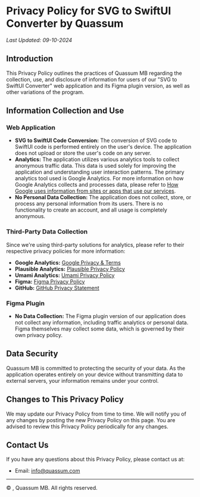 # Privacy Policy for SVG to SwiftUI Converter by Quassum

_Last Updated: 09-10-2024_

## Introduction

This Privacy Policy outlines the practices of Quassum MB regarding the collection, use, and disclosure of information for users of our "SVG to SwiftUI Converter" web application and its Figma plugin version, as well as other variations of the program.

## Information Collection and Use

### Web Application

- **SVG to SwiftUI Code Conversion:** The conversion of SVG code to SwiftUI code is performed entirely on the user's device. The application does not upload or store the user's code on any server.
- **Analytics:** The application utilizes various analytics tools to collect anonymous traffic data. This data is used solely for improving the application and understanding user interaction patterns. The primary analytics tool used is Google Analytics. For more information on how Google Analytics collects and processes data, please refer to [How Google uses information from sites or apps that use our services](https://policies.google.com/technologies/partner-sites).
- **No Personal Data Collection:** The application does not collect, store, or process any personal information from its users. There is no functionality to create an account, and all usage is completely anonymous.

### Third-Party Data Collection

Since we're using third-party solutions for analytics, please refer to their respective privacy policies for more information:

- **Google Analytics:** [Google Privacy & Terms](https://policies.google.com/privacy)
- **Plausible Analytics:** [Plausible Privacy Policy](https://plausible.io/privacy)
- **Umami Analytics:** [Umami Privacy Policy](https://umami.is/privacy)
- **Figma:** [Figma Privacy Policy](https://www.figma.com/privacy/)
- **GitHub:** [GitHub Privacy Statement](https://docs.github.com/en/github/site-policy/github-privacy-statement)

### Figma Plugin

- **No Data Collection:** The Figma plugin version of our application does not collect any information, including traffic analytics or personal data. Figma themselves may collect some data, which is governed by their own privacy policy.

## Data Security

Quassum MB is committed to protecting the security of your data. As the application operates entirely on your device without transmitting data to external servers, your information remains under your control.

## Changes to This Privacy Policy

We may update our Privacy Policy from time to time. We will notify you of any changes by posting the new Privacy Policy on this page. You are advised to review this Privacy Policy periodically for any changes.

## Contact Us

If you have any questions about this Privacy Policy, please contact us at:

- Email: info@quassum.com

---

© <CurrentYear/>, Quassum MB. All rights reserved.
